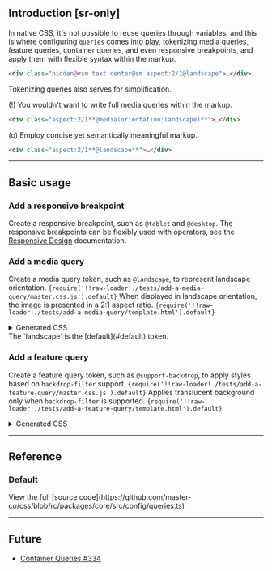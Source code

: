 ## Introduction [sr-only]
In native CSS, it's not possible to reuse queries through variables, and this is where configuring `queries` comes into play, tokenizing media queries, feature queries, container queries, and even responsive breakpoints, and apply them with flexible syntax within the markup.
```html
<div class="hidden@<sm text:center@sm aspect:2/1@landscape">…</div>
```
Tokenizing queries also serves for simplification.

(!) You wouldn't want to write full media queries within the markup.
```html
<div class="aspect:2/1**@media(orientation:landscape)**">…</div>
```
(o) Employ concise yet semantically meaningful markup.
```html
<div class="aspect:2/1**@landscape**">…</div>
```

---

## Basic usage
### Add a responsive breakpoint
Create a responsive breakpoint, such as `@tablet` and `@desktop`.
<Overview />
The responsive breakpoints can be flexibly used with operators, see the [Responsive Design](/docs/responsive-design) documentation.

### Add a media query
Create a media query token, such as `@landscape`, to represent landscape orientation.
<Code lang="js" name="master.css.js">{require('!!raw-loader!./tests/add-a-media-query/master.css.js').default}</Code>
When displayed in landscape orientation, the image is presented in a 2:1 aspect ratio.
<Code lang="html">{require('!!raw-loader!./tests/add-a-media-query/template.html').default}</Code>
<details>
    <summary>Generated CSS</summary>
    <div>
        <Code lang="css" beautify>{require('!!raw-loader!./tests/add-a-media-query/generated.css').default}</Code>
    </div>
</details>
The `landscape` is the [default](#default) token.

### Add a feature query
Create a feature query token, such as `@support-backdrop`, to apply styles based on `backdrop-filter` support.
<Code lang="js" name="master.css.js">{require('!!raw-loader!./tests/add-a-feature-query/master.css.js').default}</Code>
Applies translucent background only when `backdrop-filter` is supported.
<Code lang="html">{require('!!raw-loader!./tests/add-a-feature-query/template.html').default}</Code>
<details>
    <summary>Generated CSS</summary>
    <div>
        <Code lang="css" beautify>{require('!!raw-loader!./tests/add-a-feature-query/generated.css').default}</Code>
    </div>
</details>

---

## Reference
### Default
<Default />
View the full [source code](https://github.com/master-co/css/blob/rc/packages/core/src/config/queries.ts)

---

## Future

- [Container Queries #334](https://github.com/master-co/css/issues/334)